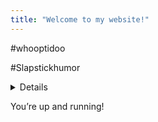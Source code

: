 ```yaml
---
title: "Welcome to my website!"
---
```


#whooptidoo

#Slapstickhumor

<details>
#asdqwrdfcsaz
</details>
You're up and running!

